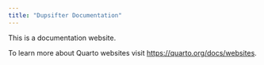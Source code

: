 ```yaml
---
title: "Dupsifter Documentation"
---
```


This is a documentation website.

To learn more about Quarto websites visit <https://quarto.org/docs/websites>.
